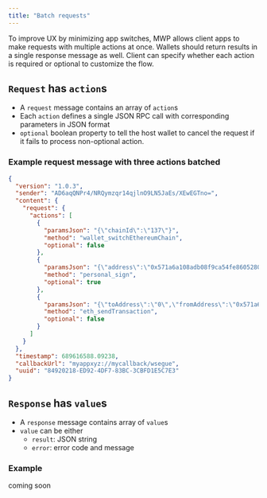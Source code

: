 ```yaml
---
title: "Batch requests"
---
```



To improve UX by minimizing app switches, 
MWP allows client apps to make requests with multiple actions at once. 
Wallets should return results in a single response message as well.
Client can specify whether each action is required or optional to customize the flow.

## `Request` has `action`s
- A `request` message contains an array of `action`s
- Each `action` defines a single JSON RPC call with corresponding parameters in JSON format
- `optional` boolean property to tell the host wallet to cancel the request if it fails to process non-optional action.

### Example request message with three actions batched
```json
{
  "version": "1.0.3",
  "sender": "AD6aqQNPr4/NRQymzqr14qjlnO9LN5JaEs/XEwEGTno=",
  "content": {
    "request": {
      "actions": [
        {
          "paramsJson": "{\"chainId\":\"137\"}",
          "method": "wallet_switchEthereumChain",
          "optional": false
        },
        {
          "paramsJson": "{\"address\":\"0x571a6a108adb08f9ca54fe8605280F9EE0eD4AF6\",\"message\":\"message\"}",
          "method": "personal_sign",
          "optional": true
        },
        {
          "paramsJson": "{\"toAddress\":\"0\",\"fromAddress\":\"0x571a6a108adb08f9ca54fe8605280F9EE0eD4AF6\",\"chainId\":\"137\",\"weiValue\":\"0\",\"data\":\"\"}",
          "method": "eth_sendTransaction",
          "optional": false
        }
      ]
    }
  },
  "timestamp": 689616588.09238,
  "callbackUrl": "myappxyz://mycallback/wsegue",
  "uuid": "84920218-ED92-4DF7-83BC-3CBFD1E5C7E3"
}
```

## `Response` has `value`s

- A `response` message contains array of `value`s
- `value` can be either
    - `result`: JSON string
    - `error`: error code and message

### Example

coming soon

